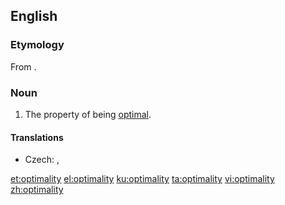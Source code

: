 ==English==

===Etymology===
From {{suffix|optimal|ity|lang=en}}.

===Noun===
{{en-noun|~|optimalities}}

# The property of being [[optimal]].

====Translations====
{{trans-top|property of being optimal}}
* Czech: {{t|cs|optimálnost|f}},  {{t|cs|optimalita|f}}
{{trans-mid}}
{{trans-bottom}}

[[et:optimality]]
[[el:optimality]]
[[ku:optimality]]
[[ta:optimality]]
[[vi:optimality]]
[[zh:optimality]]
